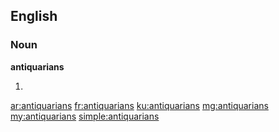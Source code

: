 ==English==

===Noun===
'''antiquarians'''

# {{plural of|antiquarian}}

[[ar:antiquarians]]
[[fr:antiquarians]]
[[ku:antiquarians]]
[[mg:antiquarians]]
[[my:antiquarians]]
[[simple:antiquarians]]